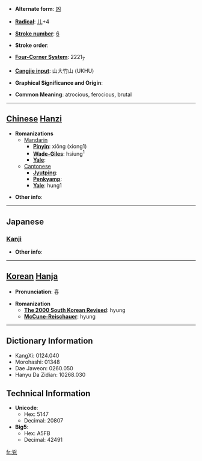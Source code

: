 * '''Alternate form''': [[凶]]

* '''[[Wiktionary:Chinese radical index| Radical]]''': [[Wiktionary:Chinese radical index 儿|儿]]+4

* '''[[Wiktionary:Chinese total strokes index|Stroke number]]''': [[Wiktionary:Chinese total strokes index 6|6]]

* '''Stroke order''': 

* '''[[Wiktionary:Chinese four corner index|Four-Corner System]]''': 2221<sub>7</sub>

* '''[[Wiktionary:Chinese Cangjie index|Cangjie input]]''': 山大竹山 (UKHU)

* '''Graphical Significance and Origin''': 

* '''Common Meaning''': atrocious, ferocious, brutal

----

== [[Chinese]] [[Hanzi]] ==

* '''Romanizations'''
** [[Mandarin]]
*** '''[[Pinyin]]''': xiōng (xiong1)
*** '''[[Wade-Giles]]''': hsiung<sup>1</sup>
*** '''[[Yale]]''': 
**[[Cantonese]]
***'''[[Jyutping]]''':
***'''[[Penkyamp]]''': 
***'''[[Yale]]''': hung1

* '''Other info''': 

----

==Japanese==
===[[Kanji]]===
{{kanji|on readings=[[きょう]] (kyō)
|kun readings=[[おそれる]] (osoreru)
}}

* '''Other info''':  

----

== [[Korean]] [[Hanja]] ==

* '''Pronunciation''': 흉

* '''Romanization'''
** '''[[The 2000 South Korean Revised Romanization|The 2000 South Korean Revised]]''': hyung
** '''[[McCune-Reischauer]]''': hyung

----

== Dictionary Information ==

* KangXi: 0124.040
* Morohashi: 01348
* Dae Jaweon: 0260.050
* Hanyu Da Zidian: 10268.030

== Technical Information ==

* '''Unicode''':
** Hex: 5147
** Decimal: 20807
* '''Big5''':
** Hex: A5FB
** Decimal: 42491

[[fr:兇]]